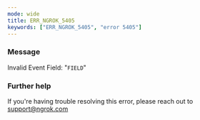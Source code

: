 ```yaml
---
mode: wide
title: ERR_NGROK_5405
keywords: ["ERR_NGROK_5405", "error 5405"]
---
```



### Message

Invalid Event Field: "`FIELD`"

<ErrorDetails />

### Further help

If you're having trouble resolving this error, please reach out to [support@ngrok.com](mailto:support@ngrok.com?subject=Help%20with%20ERR_NGROK_5405)
